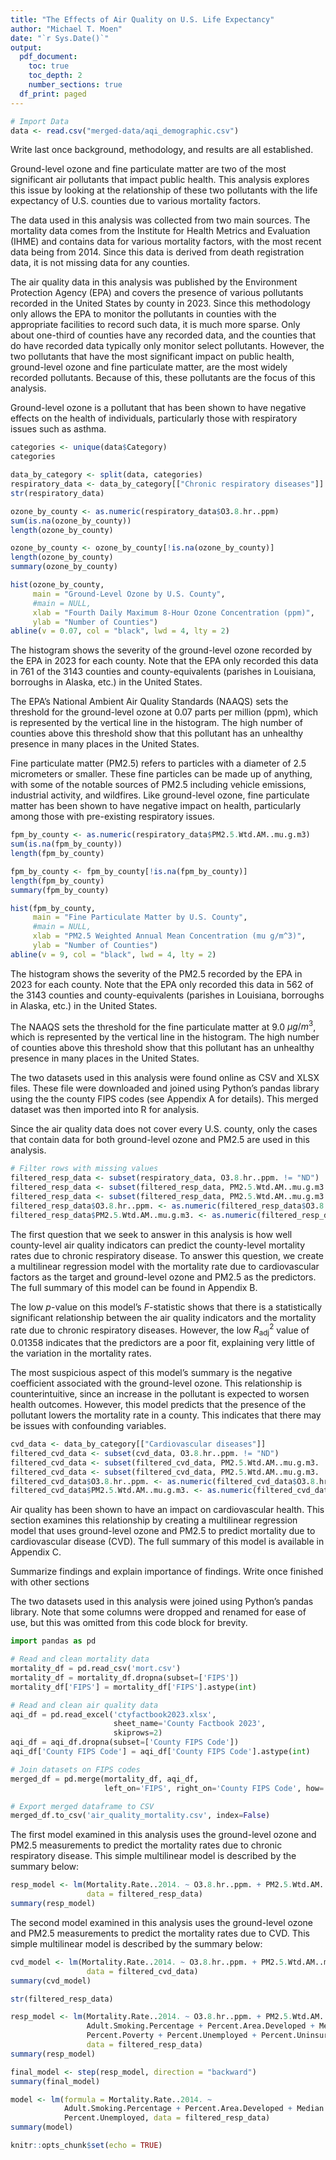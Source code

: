 ```yaml
---
title: "The Effects of Air Quality on U.S. Life Expectancy"
author: "Michael T. Moen"
date: "`r Sys.Date()`"
output:
  pdf_document:
    toc: true
    toc_depth: 2
    number_sections: true
  df_print: paged
---
```

\fontsize{11}{16.5}
\selectfont

```r
# Import Data
data <- read.csv("merged-data/aqi_demographic.csv")
```

\newpage

\section{Abstract}

Write last once background, methodology, and results are all established.

\newpage

\section{Background}

Ground-level ozone and fine particulate matter are two of the most significant air pollutants that impact public health. This analysis explores this issue by looking at the relationship of these two pollutants with the life expectancy of U.S. counties due to various mortality factors.

\subsection{Data Sources}

The data used in this analysis was collected from two main sources. The mortality data comes from the Institute for Health Metrics and Evaluation (IHME) and contains data for various mortality factors, with the most recent data being from 2014. Since this data is derived from death registration data, it is not missing data for any counties.

The air quality data in this analysis was published by the Environment Protection Agency (EPA) and covers the presence of various pollutants recorded in the United States by county in 2023. Since this methodology only allows the EPA to monitor the pollutants in counties with the appropriate facilities to record such data, it is much more sparse. Only about one-third of counties have any recorded data, and the counties that do have recorded data typically only monitor select pollutants. However, the two pollutants that have the most significant impact on public health, ground-level ozone and fine particulate matter, are the most widely recorded pollutants. Because of this, these pollutants are the focus of this analysis.

\subsection{Ground-Level Ozone}

Ground-level ozone is a pollutant that has been shown to have negative effects on the health of individuals, particularly those with respiratory issues such as asthma.

```r
categories <- unique(data$Category)
categories
```

```r
data_by_category <- split(data, categories)
respiratory_data <- data_by_category[["Chronic respiratory diseases"]]
str(respiratory_data)
```

```r
ozone_by_county <- as.numeric(respiratory_data$O3.8.hr..ppm)
sum(is.na(ozone_by_county))
length(ozone_by_county)

ozone_by_county <- ozone_by_county[!is.na(ozone_by_county)]
length(ozone_by_county)
summary(ozone_by_county)
```

```r
hist(ozone_by_county,
     main = "Ground-Level Ozone by U.S. County",
     #main = NULL,
     xlab = "Fourth Daily Maximum 8-Hour Ozone Concentration (ppm)",
     ylab = "Number of Counties")
abline(v = 0.07, col = "black", lwd = 4, lty = 2)
```

The histogram shows the severity of the ground-level ozone recorded by the EPA in 2023 for each county. Note that the EPA only recorded this data in 761 of the 3143 counties and county-equivalents (parishes in Louisiana, borroughs in Alaska, etc.) in the United States.

The EPA's National Ambient Air Quality Standards (NAAQS) sets the threshold for the ground-level ozone at 0.07 parts per million (ppm), which is represented by the vertical line in the histogram. The high number of counties above this threshold show that this pollutant has an unhealthy presence in many places in the United States.

\subsection{Fine Particulate Matter}

Fine particulate matter (PM2.5) refers to particles with a diameter of 2.5 micrometers or smaller. These fine particles can be made up of anything, with some of the notable sources of PM2.5 including vehicle emissions, industrial activity, and wildfires. Like ground-level ozone, fine particulate matter has been shown to have negative impact on health, particularly among those with pre-existing respiratory issues.

```r
fpm_by_county <- as.numeric(respiratory_data$PM2.5.Wtd.AM..mu.g.m3)
sum(is.na(fpm_by_county))
length(fpm_by_county)

fpm_by_county <- fpm_by_county[!is.na(fpm_by_county)]
length(fpm_by_county)
summary(fpm_by_county)
```

```r
hist(fpm_by_county,
     main = "Fine Particulate Matter by U.S. County",
     #main = NULL,
     xlab = "PM2.5 Weighted Annual Mean Concentration (mu g/m^3)",
     ylab = "Number of Counties")
abline(v = 9, col = "black", lwd = 4, lty = 2)
```

The histogram shows the severity of the PM2.5 recorded by the EPA in 2023 for each county. Note that the EPA only recorded this data in 562 of the 3143 counties and county-equivalents (parishes in Louisiana, borroughs in Alaska, etc.) in the United States.

The NAAQS sets the threshold for the fine particulate matter at 9.0 $\mu g/m^3$, which is represented by the vertical line in the histogram. The high number of counties above this threshold show that this pollutant has an unhealthy presence in many places in the United States.

\subsection{Data Preparation}

The two datasets used in this analysis were found online as CSV and XLSX files. These file were downloaded and joined using Python's pandas library using the the county FIPS codes (see Appendix A for details). This merged dataset was then imported into R for analysis.

Since the air quality data does not cover every U.S. county, only the cases that contain data for both ground-level ozone and PM2.5 are used in this analysis.

\section{Predicting Mortality Due to Chronic Respiratory Disease Using Air Quality}

```r
# Filter rows with missing values
filtered_resp_data <- subset(respiratory_data, O3.8.hr..ppm. != "ND")
filtered_resp_data <- subset(filtered_resp_data, PM2.5.Wtd.AM..mu.g.m3. != "ND")
filtered_resp_data <- subset(filtered_resp_data, PM2.5.Wtd.AM..mu.g.m3. != "IN")
filtered_resp_data$O3.8.hr..ppm. <- as.numeric(filtered_resp_data$O3.8.hr..ppm.)
filtered_resp_data$PM2.5.Wtd.AM..mu.g.m3. <- as.numeric(filtered_resp_data$PM2.5.Wtd.AM..mu.g.m3.)
```

The first question that we seek to answer in this analysis is how well county-level air quality indicators can predict the county-level mortality rates due to chronic respiratory disease. To answer this question, we create a multilinear regression model with the mortality rate due to cardiovascular factors as the target and ground-level ozone and PM2.5 as the predictors. The full summary of this model can be found in Appendix B.

The low $p$-value on this model's $F$-statistic shows that there is a statistically significant relationship between the air quality indicators and the mortality rate due to chronic respiratory diseases. However, the low $R^2_{\text{adj}}$ value of 0.01358 indicates that the predictors are a poor fit, explaining very little of the variation in the mortality rates.

The most suspicious aspect of this model's summary is the negative coefficient associated with the ground-level ozone. This relationship is counterintuitive, since an increase in the pollutant is expected to worsen health outcomes. However, this model predicts that the presence of the pollutant lowers the mortality rate in a county. This indicates that there may be issues with confounding variables.

\section{Predicting Mortality Due to Cardiovascular Disease}

```r
cvd_data <- data_by_category[["Cardiovascular diseases"]]
filtered_cvd_data <- subset(cvd_data, O3.8.hr..ppm. != "ND")
filtered_cvd_data <- subset(filtered_cvd_data, PM2.5.Wtd.AM..mu.g.m3. != "ND")
filtered_cvd_data <- subset(filtered_cvd_data, PM2.5.Wtd.AM..mu.g.m3. != "IN")
filtered_cvd_data$O3.8.hr..ppm. <- as.numeric(filtered_cvd_data$O3.8.hr..ppm.)
filtered_cvd_data$PM2.5.Wtd.AM..mu.g.m3. <- as.numeric(filtered_cvd_data$PM2.5.Wtd.AM..mu.g.m3.)
```

Air quality has been shown to have an impact on cardiovascular health. This section examines this relationship by creating a multilinear regression model that uses ground-level ozone and PM2.5 to predict mortality due to cardiovascular disease (CVD). The full summary of this model is available in Appendix C.



\section{Conclusion}

Summarize findings and explain importance of findings. Write once finished with other sections

\newpage

\section{Appendices}

\subsection{Apendix A: Merging Datasets with Python}

The two datasets used in this analysis were joined using Python's pandas library. Note that some columns were dropped and renamed for ease of use, but this was omitted from this code block for brevity.

```python
import pandas as pd

# Read and clean mortality data
mortality_df = pd.read_csv('mort.csv')
mortality_df = mortality_df.dropna(subset=['FIPS'])
mortality_df['FIPS'] = mortality_df['FIPS'].astype(int)

# Read and clean air quality data
aqi_df = pd.read_excel('ctyfactbook2023.xlsx',
                       sheet_name='County Factbook 2023',
                       skiprows=2)
aqi_df = aqi_df.dropna(subset=['County FIPS Code'])
aqi_df['County FIPS Code'] = aqi_df['County FIPS Code'].astype(int)

# Join datasets on FIPS codes
merged_df = pd.merge(mortality_df, aqi_df,
                     left_on='FIPS', right_on='County FIPS Code', how='inner')

# Export merged dataframe to CSV
merged_df.to_csv('air_quality_mortality.csv', index=False)
```

\newpage

\subsection{Appendix B: Chronic Respiratory Disease Mortality Model Summary}

The first model examined in this analysis uses the ground-level ozone and PM2.5 measurements to predict the mortality rates due to chronic respiratory disease. This simple multilinear model is described by the summary below:

```r
resp_model <- lm(Mortality.Rate..2014. ~ O3.8.hr..ppm. + PM2.5.Wtd.AM..mu.g.m3.,
                 data = filtered_resp_data)
summary(resp_model)
```

\newpage

\subsection{Appendix C: CVD Mortality Model Summary}

The second model examined in this analysis uses the ground-level ozone and PM2.5 measurements to predict the mortality rates due to CVD. This simple multilinear model is described by the summary below:

```r
cvd_model <- lm(Mortality.Rate..2014. ~ O3.8.hr..ppm. + PM2.5.Wtd.AM..mu.g.m3.,
                 data = filtered_cvd_data)
summary(cvd_model)
```

\newpage

```r
str(filtered_resp_data)
```

```r
resp_model <- lm(Mortality.Rate..2014. ~ O3.8.hr..ppm. + PM2.5.Wtd.AM..mu.g.m3. +
                 Adult.Smoking.Percentage + Percent.Area.Developed + Median.Household.Income +
                 Percent.Poverty + Percent.Unemployed + Percent.Uninsured,
                 data = filtered_resp_data)
summary(resp_model)
```

```r
final_model <- step(resp_model, direction = "backward")
summary(final_model)
```

```r
model <- lm(formula = Mortality.Rate..2014. ~ 
            Adult.Smoking.Percentage + Percent.Area.Developed + Median.Household.Income + 
            Percent.Unemployed, data = filtered_resp_data)
summary(model)
```



```r
knitr::opts_chunk$set(echo = TRUE)
```

